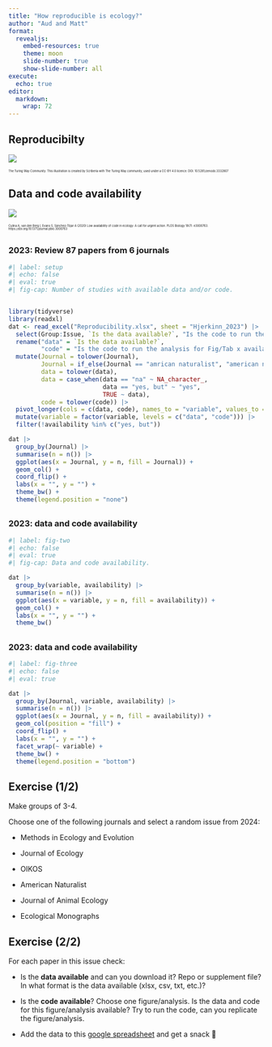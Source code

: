 ```yaml
---
title: "How reproducible is ecology?"
author: "Aud and Matt"
format: 
  revealjs:
    embed-resources: true
    theme: moon
    slide-number: true
    show-slide-number: all
execute:
  echo: true
editor: 
  markdown: 
    wrap: 72
---
```


## Reproducibilty

![](reproducible-definition-grid.svg)

::: {style="font-size: 40%;"}
The Turing Way Community. This illustration is created by Scriberia with
The Turing Way community, used under a CC-BY 4.0 licence. DOI:
10.5281/zenodo.3332807
:::

## Data and code availability

![](availability.png)

::: {style="font-size: 40%;"}
Culina A, van den Berg I, Evans S, Sánchez-Tójar A (2020) Low availability of code in ecology: A call for urgent action. PLOS Biology 18(7): e3000763. https://doi.org/10.1371/journal.pbio.3000763
:::


## 

### 2023: Review 87 papers from 6 journals

```r
#| label: setup
#| echo: false
#| eval: true
#| fig-cap: Number of studies with available data and/or code.


library(tidyverse)
library(readxl)
dat <- read_excel("Reproducibility.xlsx", sheet = "Hjerkinn_2023") |>
  select(Group:Issue, `Is the data available?`, "Is the code to run the analysis for Fig/Tab x available?") |> 
  rename("data" = `Is the data available?`,
         "code" = "Is the code to run the analysis for Fig/Tab x available?") %>%
  mutate(Journal = tolower(Journal),
         Journal = if_else(Journal == "amrican naturalist", "american naturalist", Journal),
         data = tolower(data),
         data = case_when(data == "na" ~ NA_character_,
                          data == "yes, but" ~ "yes",
                          TRUE ~ data),
         code = tolower(code)) |> 
  pivot_longer(cols = c(data, code), names_to = "variable", values_to = "availability") |> 
  mutate(variable = factor(variable, levels = c("data", "code"))) |> 
  filter(!availability %in% c("yes, but"))

dat |> 
  group_by(Journal) |> 
  summarise(n = n()) |> 
  ggplot(aes(x = Journal, y = n, fill = Journal)) +
  geom_col() +
  coord_flip() +
  labs(x = "", y = "") +
  theme_bw() +
  theme(legend.position = "none")

```


## 

### 2023: data and code availability

```r
#| label: fig-two
#| echo: false
#| eval: true
#| fig-cap: Data and code availability.

dat |> 
  group_by(variable, availability) |> 
  summarise(n = n()) |> 
  ggplot(aes(x = variable, y = n, fill = availability)) +
  geom_col() +
  labs(x = "", y = "") +
  theme_bw()

```


## 

### 2023: data and code availability

```r
#| label: fig-three
#| echo: false
#| eval: true

dat |> 
  group_by(Journal, variable, availability) |> 
  summarise(n = n()) |> 
  ggplot(aes(x = Journal, y = n, fill = availability)) +
  geom_col(position = "fill") +
  coord_flip() +
  labs(x = "", y = "") +
  facet_wrap(~ variable) +
  theme_bw() +
  theme(legend.position = "bottom")

```

## Exercise (1/2)

Make groups of 3-4.

Choose one of the following journals and select a random issue from 2024:

-   Methods in Ecology and Evolution

-   Journal of Ecology

-   OIKOS

-   American Naturalist

-   Journal of Animal Ecology

-   Ecological Monographs

## Exercise (2/2)

For each paper in this issue check:

- Is the **data available** and can you download it? Repo or supplement
file? In what format is the data available (xlsx, csv, txt, etc.)?

- Is the **code available**? Choose one figure/analysis. Is the data and code for this figure/analysis available? Try to run the code, can you replicate the figure/analysis.

- Add the data to this [google spreadsheet](https://docs.google.com/spreadsheets/d/1Rde3TsuFsExDmNNROZqslWVUOl_dXaLp4V-LnHq3Fyw/edit?gid=1921182395#gid=1921182395) and get a snack 🍪
